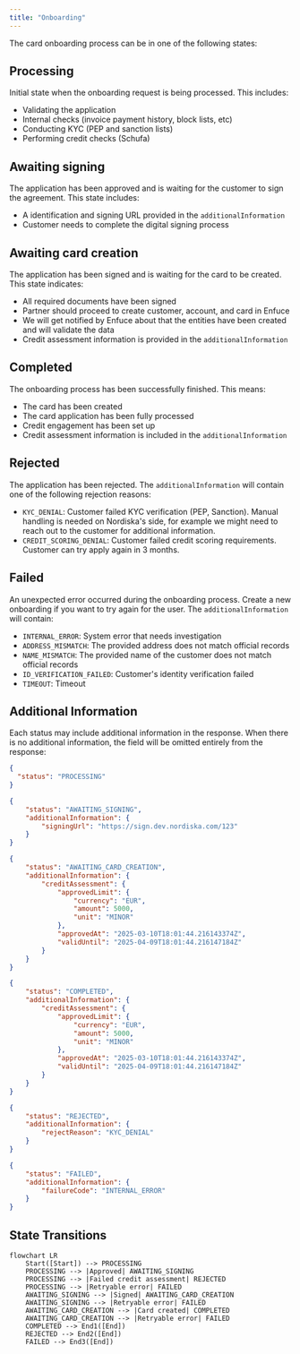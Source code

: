 ```yaml
---
title: "Onboarding"
---
```


The card onboarding process can be in one of the following states:

## Processing

Initial state when the onboarding request is being processed. This includes:

- Validating the application
- Internal checks (invoice payment history, block lists, etc)
- Conducting KYC (PEP and sanction lists)
- Performing credit checks (Schufa)

## Awaiting signing

The application has been approved and is waiting for the customer to sign the agreement. This state includes:

- A identification and signing URL provided in the `additionalInformation`
- Customer needs to complete the digital signing process

## Awaiting card creation

The application has been signed and is waiting for the card to be created. This state indicates:

- All required documents have been signed
- Partner should proceed to create customer, account, and card in Enfuce
- We will get notified by Enfuce about that the entities have been created and will validate the data
- Credit assessment information is provided in the `additionalInformation`

## Completed

The onboarding process has been successfully finished. This means:

- The card has been created
- The card application has been fully processed
- Credit engagement has been set up
- Credit assessment information is included in the `additionalInformation`

## Rejected

The application has been rejected. The `additionalInformation` will contain one of the following rejection reasons:

- `KYC_DENIAL`: Customer failed KYC verification (PEP, Sanction). Manual handling is needed on Nordiska's side, for example we might need to reach out to the customer for additional information.
- `CREDIT_SCORING_DENIAL`: Customer failed credit scoring requirements. Customer can try apply again in 3 months.

## Failed

An unexpected error occurred during the onboarding process. Create a new onboarding if you want to try again for the user. The `additionalInformation` will contain:

- `INTERNAL_ERROR`: System error that needs investigation
- `ADDRESS_MISMATCH`: The provided address does not match official records
- `NAME_MISMATCH`: The provided name of the customer does not match official records
- `ID_VERIFICATION_FAILED`: Customer's identity verification failed
- `TIMEOUT`: Timeout

## Additional Information

Each status may include additional information in the response. When there is no additional information, the field will be omitted entirely from the response:

<CodeGroup>

```json Processing
{
  "status": "PROCESSING"
}
```


```json Awaiting signing
{
    "status": "AWAITING_SIGNING",
    "additionalInformation": {
        "signingUrl": "https://sign.dev.nordiska.com/123"
    }
}
```


```json Awaiting card creation
{
    "status": "AWAITING_CARD_CREATION",
    "additionalInformation": {
        "creditAssessment": {
            "approvedLimit": {
                "currency": "EUR",
                "amount": 5000,
                "unit": "MINOR"
            },
            "approvedAt": "2025-03-10T18:01:44.216143374Z",
            "validUntil": "2025-04-09T18:01:44.216147184Z"
        }
    }
}
```


```json Completed
{
    "status": "COMPLETED",
    "additionalInformation": {
        "creditAssessment": {
            "approvedLimit": {
                "currency": "EUR",
                "amount": 5000,
                "unit": "MINOR"
            },
            "approvedAt": "2025-03-10T18:01:44.216143374Z",
            "validUntil": "2025-04-09T18:01:44.216147184Z"
        }
    }
}
```


```json Rejected
{
    "status": "REJECTED",
    "additionalInformation": {
        "rejectReason": "KYC_DENIAL"
    }
}
```


```json Failed
{
    "status": "FAILED",
    "additionalInformation": {
        "failureCode": "INTERNAL_ERROR"
    }
}
```

</CodeGroup>

## State Transitions

```mermaid
flowchart LR
    Start([Start]) --> PROCESSING
    PROCESSING --> |Approved| AWAITING_SIGNING
    PROCESSING --> |Failed credit assessment| REJECTED
    PROCESSING --> |Retryable error| FAILED
    AWAITING_SIGNING --> |Signed| AWAITING_CARD_CREATION
    AWAITING_SIGNING --> |Retryable error| FAILED
    AWAITING_CARD_CREATION --> |Card created| COMPLETED
    AWAITING_CARD_CREATION --> |Retryable error| FAILED
    COMPLETED --> End1([End])
    REJECTED --> End2([End])
    FAILED --> End3([End])
```